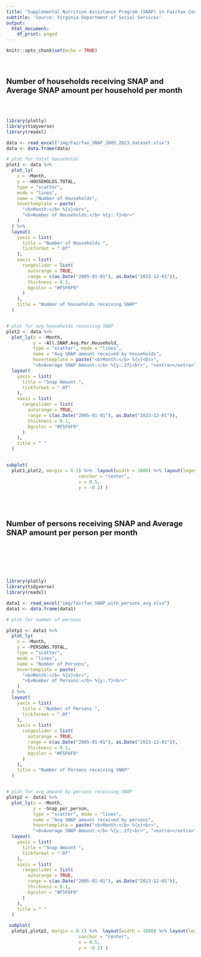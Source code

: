 ```yaml
---
title: "Supplemental Nutrition Assistance Program (SNAP) in Fairfax County"
subtitle: 'Source: Virginia Department of Social Services'
output:
  html_document:
    df_print: paged
---
```


```r
knitr::opts_chunk$set(echo = TRUE)
```
</br>
</br>

**<span style="font-size:15pt">Number of households receiving SNAP and    Average SNAP amount per household per month**

</br>
</br>
```r
library(plotly)
library(tidyverse)
library(readxl)

data <- read_excel("img/Fairfax_SNAP_2005_2023_dataset.xlsx")
data <- data.frame(data)

```


```r

# plot for total households
plot1 <- data %>%
  plot_ly(
    x = ~Month,
    y = ~HOUSEHOLDS.TOTAL,
    type = "scatter",
    mode = "lines",
    name = "Number of Households",
    hovertemplate = paste(
      "<b>Month:</b> %{x}<br>",
      "<b>Number of Households:</b> %{y:.f}<br>"
    )
  ) %>%
  layout(
    yaxis = list(
      title = "Number of Households ",
      tickformat = ".0f"
    ),
    xaxis = list(
      rangeslider = list(
        autorange = TRUE,
        range = c(as.Date("2005-01-01"), as.Date("2023-12-01")),
        thickness = 0.1,
        bgcolor = "#F5F6F9"
      )
    ),
    title = "Number of households receiving SNAP"
  )


# plot for avg households receiving SNAP
plot2 <- data %>%
  plot_ly(x = ~Month,
          y = ~All.SNAP.Avg.Per.Household, 
          type = "scatter", mode = "lines",
          name = "Avg SNAP amount received by households",
          hovertemplate = paste("<b>Month:</b> %{x}<br>",
          "<b>Average SNAP Amount:</b> %{y:.2f}<br>", "<extra></extra>")) %>%
  layout(
    yaxis = list(
      title = "Snap Amount ",
      tickformat = ".0f"
    ),
    xaxis = list(
      rangeslider = list(
        autorange = TRUE,
        range = c(as.Date("2005-01-01"), as.Date("2023-12-01")),
        thickness = 0.1,
        bgcolor = "#F5F6F9"
      )
    ),
    title = " "
  )


subplot(
  plot1,plot2, margin = 0.1) %>%  layout(width = 1000) %>% layout(legend = list(orientation = "h", 
                           xanchor = "center",
                           x = 0.5,
                           y = -0.2) ) 
  
```
</br>
</br>

**<span style="font-size:15pt">Number of persons receiving SNAP and   Average SNAP amount per person per month**

</br>
</br>


</br>
</br>
```r
library(plotly)
library(tidyverse)
library(readxl)

data1 <- read_excel("img/fairfax_SNAP_with_persons_avg.xlsx")
data1 <- data.frame(data1)

```


```r

# plot for number of persons

plotp1 <- data1 %>%
  plot_ly(
    x = ~Month,
    y = ~PERSONS.TOTAL,
    type = "scatter",
    mode = "lines",
    name = "Number of Persons",
    hovertemplate = paste(
      "<b>Month:</b> %{x}<br>",
      "<b>Number of Persons:</b> %{y:.f}<br>"
    )
  ) %>%
  layout(
    yaxis = list(
      title = "Number of Persons ",
      tickformat = ".0f"
    ),
    xaxis = list(
      rangeslider = list(
        autorange = TRUE,
        range = c(as.Date("2005-01-01"), as.Date("2023-12-01")),
        thickness = 0.1,
        bgcolor = "#F5F6F9"
      )
    ),
    title = "Number of Persons receiving SNAP"
  )


# plot for avg amount by persons receiving SNAP
plotp2 <- data1 %>%
  plot_ly(x = ~Month,
          y = ~Snap_per_person, 
          type = "scatter", mode = "lines",
          name = "Avg SNAP amount received by persons",
          hovertemplate = paste("<b>Month:</b> %{x}<br>",
          "<b>Average SNAP Amount:</b> %{y:.2f}<br>", "<extra></extra>")) %>%
  layout(
    yaxis = list(
      title = "Snap Amount ",
      tickformat = ".0f"
    ),
    xaxis = list(
      rangeslider = list(
        autorange = TRUE,
        range = c(as.Date("2005-01-01"), as.Date("2023-12-01")),
        thickness = 0.1,
        bgcolor = "#F5F6F9"
      )
    ),
    title = " "
  )

 subplot(
  plotp1,plotp2, margin = 0.1) %>%  layout(width = 1000) %>% layout(legend = list(orientation = "h", 
                           xanchor = "center",
                           x = 0.5,
                           y = -0.2) ) 
   
```